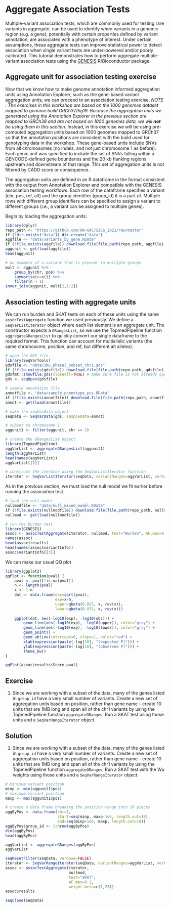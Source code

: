 # Aggregate Association Tests

Multiple-variant association tests, which are commonly used for testing rare variants in aggregate, can be used to identify when variants in a genomic region (e.g. a gene), potentially with certain properties defined by variant annotation, are associated with a phenotype of interest. Under certain assumptions, these aggregate tests can improve statistical power to detect association when single variant tests are under-powered and/or poorly calibrated. This tutorial demonstrates how to perform aggregate multiple-variant association tests using the [GENESIS](https://bioconductor.org/packages/release/bioc/html/GENESIS.html) R/Bioconductor package. 

## Aggregate unit for association testing exercise

Now that we know how to make genome annotation informed aggregation  units using Annotation Explorer, such as the gene-based variant aggregation units, we can proceed to an association testing exercise. *NOTE : The exercises in this workshop are based on the 1000 genomes dataset mapped to genome build GRCh37/hg19. Because the aggregation  units we generated using the Annotation Explorer in the previous section are mapped to GRCh38 and are not based on 1000 genomes data, we will **not** be using them in this section*. Instead, in this exercise we will be using pre-computed aggregation  units based on 1000 genomes mapped to GRCh37 so that the annotation positions are consistent with the build used for genotyping data in the workshop. These gene-based units include SNVs from all chromosomes (no indels, and not just chromosome 1 as before). Each genic unit was specified to include the set of SNVs falling within a GENCODE-defined gene boundaries and the 20 kb flanking regions upstream and downstream of that range. This set of aggregation units is not filtered by CADD score or consequence.

The aggregation units are defined in an R dataframe in the format consistent with the output from Annotation Explorer and compatible with the GENESIS association testing workflows. Each row of the dataframe specifies a variant (chr, pos, ref, alt) and the group identifier (group_id) it is a part of. Multiple rows with different group identifiers can be specified to assign a variant to different groups (i.e., a variant can be assigned to multiple genes).

Begin by loading the aggregation units:

```r
library(dplyr)
repo_path <- "https://github.com/UW-GAC/SISG_2021/raw/master"
if (!dir.exists("data")) dir.create("data")
aggfile <- "data/variants_by_gene.RData"
if (!file.exists(aggfile)) download.file(file.path(repo_path, aggfile), aggfile)
aggunit <- get(load(aggfile))
head(aggunit)
```

```r
# an example of a variant that is present in multiple groups
mult <- aggunit %>%
    group_by(chr, pos) %>%
    summarise(n=n()) %>%
    filter(n > 1)
inner_join(aggunit, mult[2,1:2])
```

## Association testing with aggregate units

We can run burden and SKAT tests on each of these units using the same `assocTestAggregate` function we used previously. We define a `SeqVarListIterator` object where each list element is an aggregate unit. The constructor expects a `GRangesList`, so we use the TopmedPipeline function `aggregateGRangesList` to quickly convert our single dataframe to the required format. This function can account for multiallelic variants (the same chromosome, position, and ref, but different alt alleles).

```r
# open the GDS file
library(SeqVarTools)
gdsfile <- "data/1KG_phase3_subset_chr1.gds"
if (!file.exists(gdsfile)) download.file(file.path(repo_path, gdsfile), gdsfile)
gdsfmt::showfile.gds(closeall=TRUE) # make sure file is not already open
gds <- seqOpen(gdsfile)

# sample annotation file
annotfile <- "data/sample_phenotype_pcs.RData"
if (!file.exists(annotfile)) download.file(file.path(repo_path, annotfile), aggfile)
annot <- get(load(annotfile))

# make the seqVarData object
seqData <- SeqVarData(gds, sampleData=annot)

# subset to chromosome 1
aggunit1 <- filter(aggunit, chr == 1)

# create the GRangesList object
library(TopmedPipeline)
aggVarList <- aggregateGRangesList(aggunit1)
length(aggVarList)
head(names(aggVarList))
aggVarList[[1]]

# construct the iterator using the SeqVarListIterator function
iterator <- SeqVarListIterator(seqData, variantRanges=aggVarList, verbose=FALSE)
```

As in the previous section, we must load the null model we fit earlier before running the association test.

```r
# load the null model
nullmodfile <- "data/null_mixed_model.RData"
if (!file.exists(nullmodfile)) download.file(file.path(repo_path, nullmodfile), nullmodfile)
nullmod <- get(load(nullmodfile))

# run the burden test
library(GENESIS)
assoc <- assocTestAggregate(iterator, nullmod, test="Burden", AF.max=0.1, weight.beta=c(1,1))
names(assoc)
head(assoc$results)
head(names(assoc$variantInfo))
assoc$variantInfo[[3]]
```

We can make our usual QQ plot 

```r
library(ggplot2)
qqPlot <- function(pval) {
    pval <- pval[!is.na(pval)]
    n <- length(pval)
    x <- 1:n
    dat <- data.frame(obs=sort(pval),
                      exp=x/n,
                      upper=qbeta(0.025, x, rev(x)),
                      lower=qbeta(0.975, x, rev(x)))
    
    ggplot(dat, aes(-log10(exp), -log10(obs))) +
        geom_line(aes(-log10(exp), -log10(upper)), color="gray") +
        geom_line(aes(-log10(exp), -log10(lower)), color="gray") +
        geom_point() +
        geom_abline(intercept=0, slope=1, color="red") +
        xlab(expression(paste(-log[10], "(expected P)"))) +
        ylab(expression(paste(-log[10], "(observed P)"))) +
        theme_bw()
}    

qqPlot(assoc$results$Score.pval)
```

## Exercise

1. Since we are working with a subset of the data, many of the genes listed in `group_id` have a very small number of variants. Create a new set of aggregation units based on position, rather than gene name -- create 10 units that are 1MB long and span all of the chr1 variants by using the TopmedPipeline function `aggregateGRanges`. Run a SKAT test using those units and a `SeqVarRangeIterator` object.

## Solution

1. Since we are working with a subset of the data, many of the genes listed in `group_id` have a very small number of variants. Create a new set of aggregation units based on position, rather than gene name -- create 10 units that are 1MB long and span all of the chr1 variants by using the TopmedPipeline function `aggregateGRanges`. Run a SKAT test with the Wu weights using those units and a `SeqVarRangeIterator` object.

```r
# minimum variant position
minp <- min(aggunit1$pos)
# maximum variant position
maxp <- max(aggunit1$pos)

# create a data frame breaking the position range into 10 pieces
aggByPos <- data.frame(chr=1,
                       start=seq(minp, maxp-1e6, length.out=10),
                       end=seq(minp+1e6, maxp, length.out=10))
aggByPos$group_id <- 1:nrow(aggByPos)
dim(aggByPos)
head(aggByPos)
```

```r
aggVarList <- aggregateGRanges(aggByPos)
aggVarList
```

```r
seqResetFilter(seqData, verbose=FALSE)
iterator <- SeqVarRangeIterator(seqData, variantRanges=aggVarList, verbose=FALSE)
assoc <- assocTestAggregate(iterator, 
                            nullmod, 
                            test="SKAT", 
                            AF.max=0.1, 
                            weight.beta=c(1,25))
assoc$results
```

```r
seqClose(seqData)
```
